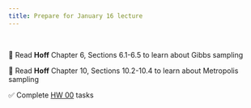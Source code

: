 ```yaml
---
title: Prepare for January 16 lecture
---
```


<br>

📖 Read **Hoff** Chapter 6, Sections 6.1-6.5 to learn about Gibbs sampling

📖 Read **Hoff** Chapter 10, Sections 10.2-10.4 to learn about Metropolis sampling

✅ Complete [HW 00](https://biostat725-sp25.netlify.app/hw/hw00) tasks